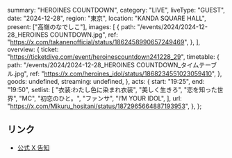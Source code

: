   summary: "HEROINES COUNTDOWN",
  category: "LIVE",
  liveType: "GUEST",
  date: "2024-12-28",
  region: "東京",
  location: "KANDA SQUARE HALL",
  present: ["高嶺のなでしこ"],
  images: [
    {
      path: "/events/2024/2024-12-28_HEROINES COUNTDOWN.jpg",
      ref: "https://x.com/takanenofficial/status/1862458990657249469",
    },
  ],
  overview: {
    ticket: "https://ticketdive.com/event/heroinescountdown241228_29",
    timetable: {
      path: "/events/2024/2024-12-28_HEROINES COUNTDOWN_タイムテーブル.jpg",
      ref: "https://x.com/heroines_idol/status/1868234551023059410",
    },
    goods: undefined,
    streaming: undefined,
  },
  acts: {
    start: "19:25",
    end: "19:50",
    setlist: [
      "衣装:わたし色に染まれ衣装",
      "美しく生きろ",
      "恋を知った世界",
      "MC",
      "初恋のひと。",
      "ファンサ",
      "I’M YOUR IDOL",
    ],
    url: "https://x.com/Mikuru_hositani/status/1872965664887193953",
  },
};

## リンク

- [公式 X 告知](https://x.com/takanenofficial/status/1862458990657249469)
